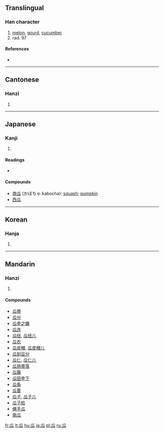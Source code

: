 {{see|爪}}
==Translingual==

===Han character===
{{Han char|rn=97|rad=瓜|as=00|sn=5|four=7223<sub>0</sub>|canj=竹女戈人 (HVIO)}}

# [[melon]], [[gourd]], [[cucumber]]
# rad. 97

====References====
* {{Han ref|kx=0746.010|dkj=21371|dj=1154.140|hdz=42654.010|uh=74DC|ud=29916|bh=A5CA|bd=42442}}

----

==Cantonese==

===Hanzi===
{{yue-hanzi|jyut=|y=gwa1}}

# {{defn|Cantonese}}

----

==Japanese==

===Kanji===
{{ja-kanji|grade=|rs=瓜00}}

# {{defn|Japanese}}

====Readings====
* {{ja-readings|on=[[か]] (ka)|kun=[[うり]] (uri)}}

====Compounds====
* [[南瓜]] (かぼちゃ kabocha): [[squash]]; [[pumpkin]]
* [[西瓜]]

----

==Korean==

===Hanja===
{{ko-hanja|hangeul=[[과]]|eumhun=|rv=gwa|mr=kwa|y=kwa}}

# {{defn|Korean}}

----

==Mandarin==

===Hanzi===
{{cmn-hanzi|pin=[[guā]] ([[gua1]])|wg=kua<sup>1</sup>}}

# {{defn|Mandarin}}

====Compounds====
* [[瓜蒂]]
* [[瓜分]]
* [[瓜李之嫌]]
* [[瓜连]]
* [[瓜纽]], [[瓜纽儿]]
* [[瓜农]]
* [[瓜皮帽]], [[瓜皮帽儿]]
* [[瓜剖豆分]]
* [[瓜仁]], [[瓜仁儿]]
* [[瓜熟蒂落]]
* [[瓜藤]]
* [[瓜田李下]]
* [[瓜条]]
* [[瓜蔓]]
* [[瓜子]], [[瓜子儿]]
* [[瓜子脸]]
* [[佛手瓜]]
* [[南瓜]]

[[fr:瓜]]
[[lt:瓜]]
[[hu:瓜]]
[[ja:瓜]]
[[pl:瓜]]
[[ru:瓜]]